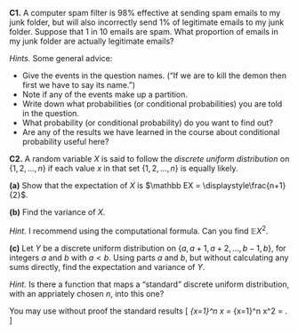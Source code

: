 :::: {.myq}
**C1.** A computer spam filter is 98% effective at sending spam emails to my junk folder, but will also incorrectly send 1% of legitimate emails to my junk folder. Suppose that 1 in 10 emails are spam. What proportion of emails in my junk folder are actually legitimate emails? 

::: {.myanswers data-latex=""}
*Hints.* Some general advice:

* Give the events in the question names. ("If we are to kill the demon then first we have to say its name.")
* Note if any of the events make up a partition.
* Write down what probabilities (or conditional probabilities) you are told in the question.
* What probability (or conditional probability) do you want to find out?
* Are any of the results we have learned in the course about conditional probability useful here?
:::
::::


::::: {.myq}
**C2.** A random variable $X$ is said to follow the *discrete uniform distribution* on $\{1, 2, \dots, n\}$ if each value $x$ in that set $\{1,2,\dots,n\}$ is equally likely.

:::: {.subq}
**(a)** Show that the expectation of $X$ is $\mathbb EX = \displaystyle\frac{n+1}{2}$.
::::

:::: {.subq}
**(b)** Find the variance of $X$.

::: {.myanswers data-latex=""}
*Hint.* I recommend using the computational formula. Can you find $\mathbb EX^2$.
:::
::::

:::: {.subq}
**(c)** Let $Y$ be a discrete uniform distribution on $\{a, a+1, a+2, \dots, b-1, b\}$, for integers $a$ and $b$ with $a<b$. Using parts $a$ and $b$, but without calculating any sums directly, find the expectation and variance of $Y$.

::: {.myanswers data-latex=""}
*Hint.* Is there a function that maps a "standard" discrete uniform distribution, with an appriately chosen $n$, into this one?
:::
::::

You may use without proof the standard results
\[ \sum_{x=1}^n x = \frac{n(n+1)}{2} \qquad  \sum_{x=1}^n x^2 = \frac{n(n+1)(2n+1)}{6} . \]
:::::